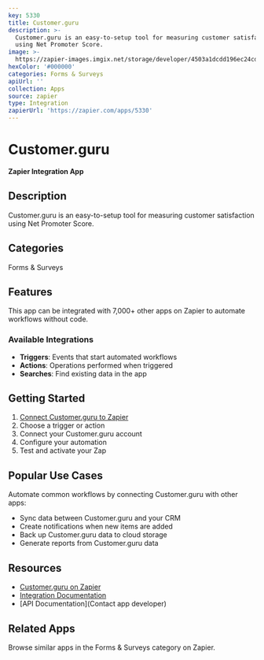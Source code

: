 ```yaml
---
key: 5330
title: Customer.guru
description: >-
  Customer.guru is an easy-to-setup tool for measuring customer satisfaction
  using Net Promoter Score.
image: >-
  https://zapier-images.imgix.net/storage/developer/4503a1dcdd196ec24cd2a93e2977755a.png?auto=format%2Ccompress&ixlib=python-3.0.0&q=50
hexColor: '#000000'
categories: Forms & Surveys
apiUrl: ''
collection: Apps
source: zapier
type: Integration
zapierUrl: 'https://zapier.com/apps/5330'
---
```

# Customer.guru

**Zapier Integration App**

## Description

Customer.guru is an easy-to-setup tool for measuring customer satisfaction using Net Promoter Score.

## Categories

Forms & Surveys

## Features

This app can be integrated with 7,000+ other apps on Zapier to automate workflows without code.

### Available Integrations

- **Triggers**: Events that start automated workflows
- **Actions**: Operations performed when triggered
- **Searches**: Find existing data in the app

## Getting Started

1. [Connect Customer.guru to Zapier](https://zapier.com/apps/5330)
2. Choose a trigger or action
3. Connect your Customer.guru account
4. Configure your automation
5. Test and activate your Zap

## Popular Use Cases

Automate common workflows by connecting Customer.guru with other apps:

- Sync data between Customer.guru and your CRM
- Create notifications when new items are added
- Back up Customer.guru data to cloud storage
- Generate reports from Customer.guru data

## Resources

- [Customer.guru on Zapier](https://zapier.com/apps/5330)
- [Integration Documentation](https://zapier.com/apps/5330/integrations)
- [API Documentation](Contact app developer)

## Related Apps

Browse similar apps in the Forms & Surveys category on Zapier.
